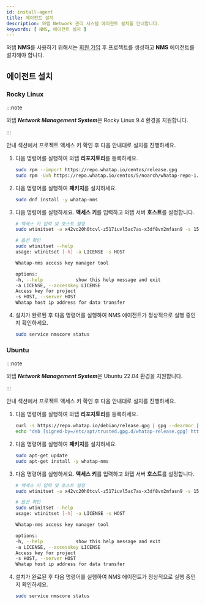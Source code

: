 ```yaml
---
id: install-agent
title: 에이전트 설치
description: 와탭 Network 관리 시스템 에이전트 설치를 안내합니다. 
keywords: [ NMS, 에이전트 설치 ]
---
```


와탭 **NMS**를 사용하기 위해서는 [회원 가입](https://www.whatap.io/ko/signup/) 후 프로젝트를 생성하고 **NMS** 에이전트를 설치해야 합니다.


<Createprojectv2 /> 


<Accesskey />


## 에이전트 설치 

<ImgLang img="nms-install-agent.png" desc="NMS 에이전트 설치" />

### Rocky Linux 

:::note 

와탭 ***Network Management System***은 Rocky Linux 9.4 환경을 지원합니다. 

:::

<Cmdname sid="TTL07075" className="uitext" /> 안내 섹션에서 프로젝트 액세스 키 확인 후 다음 안내대로 설치를 진행하세요. 

1. 다음 명령어를 실행하여 와탭 **리포지토리**를 등록하세요. 

    ```bash 
    sudo rpm --import https://repo.whatap.io/centos/release.gpg
    sudo rpm -Uvh https://repo.whatap.io/centos/5/noarch/whatap-repo-1.0-1.noarch.rpm
    ```

1. 다음 명령어를 실행하여 **패키지**를 설치하세요. 

    ```bash 
    sudo dnf install -y whatap-nms
    ```

1. 다음 명령어를 실행하세요. **액세스 키**를 입력하고 와탭 서버 **호스트**를 설정합니다.

    ```bash 
    # 액세스 키 입력 및 호스트 설정 
    sudo wtinitset -a x42vc20h0tcvl-z517iuvl5ac7as-x3df8vn2mfasn9 -s 15.165.146.117

    # 옵션 확인
    sudo wtinitset --help
    usage: wtinitset [-h] -a LICENSE -s HOST

    Whatap-nms access key manager tool

    options:
    -h, --help            show this help message and exit
    -a LICENSE, --accesskey LICENSE
    Access key for project
    -s HOST, --server HOST
    Whatap host ip address for data transfer
    ```

1. 설치가 완료된 후 다음 명령어를 실행하여 NMS 에이전트가 정상적으로 실행 중인지 확인하세요. 

    ```bash 
    sudo service nmscore status
    ```


### Ubuntu 

:::note 

와탭 ***Network Management System***은 Ubuntu 22.04 환경을 지원합니다. 

:::


<Cmdname sid="TTL07075" className="uitext" /> 안내 섹션에서 프로젝트 액세스 키 확인 후 다음 안내대로 설치를 진행하세요. 

1. 다음 명령어를 실행하여 와탭 **리포지토리**를 등록하세요. 

    ```bash 
    curl -s https://repo.whatap.io/debian/release.gpg | gpg --dearmor | sudo tee /etc/apt/trusted.gpg.d/whatap-release.gpg > /dev/null
    echo "deb [signed-by=/etc/apt/trusted.gpg.d/whatap-release.gpg] https://repo.whatap.io/debian unstable/" | sudo tee /etc/apt/sources.list.d/whatap.list
    ```

1. 다음 명령어를 실행하여 **패키지**를 설치하세요. 

    ```bash 
    sudo apt-get update
    sudo apt-get install -y whatap-nms
    ```

1. 다음 명령어를 실행하세요. **액세스 키**를 입력하고 와탭 서버 **호스트**를 설정합니다.

    ```bash 
    # 액세스 키 입력 및 호스트 설정 
    sudo wtinitset -a x42vc20h0tcvl-z517iuvl5ac7as-x3df8vn2mfasn9 -s 15.165.146.117

    # 옵션 확인
    sudo wtinitset --help
    usage: wtinitset [-h] -a LICENSE -s HOST

    Whatap-nms access key manager tool

    options:
    -h, --help            show this help message and exit
    -a LICENSE, --accesskey LICENSE
    Access key for project
    -s HOST, --server HOST
    Whatap host ip address for data transfer
    ```

1. 설치가 완료된 후 다음 명령어를 실행하여 NMS 에이전트가 정상적으로 실행 중인지 확인하세요. 

    ```bash 
    sudo service nmscore status
    ```